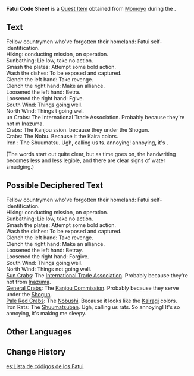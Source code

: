 {{Item Infobox
|id           = 101674
|image        = Book Letter.png
|type         = Quest Items
|description  = A [[Sayu|certain ever-somnolent member]] of the [[Shuumatsuban]] wrote this [[Fatui]] Code Sheet.<br>Reading it does not merely let you know that "these Fatui speak very oddly indeed" &mdash; you can also feel the recorder's intense lethargy penetrating the paper in the form of saliva.
|source1      = [[Shuumatsuban Operations]] Quest
}}
'''Fatui Code Sheet''' is a [[Quest Item]] obtained from [[Momoyo]] during the {{Quest|Shuumatsuban Operations}}.

==Text==
Fellow countrymen who've forgotten their homeland: Fatui self-identification.<br>
Hiking: conducting mission, on operation.<br>
Sunbathing: Lie low, take no action.<br>
Smash the plates: Attempt some bold action.<br>
Wash the dishes: To be exposed and captured.<br>
Clench the left hand: Take revenge.<br>
Clench the right hand: Make an alliance.<br>
Loosened the left hand: Betra{{Obf|y}}.<br>
Loosened the right hand: F{{Obf|or}}give.<br>
South Wind: Things going well.<br>
North Wind: Things {{Obf|no}}t going wel{{Obf|l}}.<br>
{{Obf|S}}un Crabs: The International Trade Association. Probably because they're not {{Obf|fro}}m Inazuma.<br>
{{Obf|General}} Crabs: The Kanjou {{Obf|Commi}}ssion. {{Obf|Probably}} because they {{Obf|serve}} under the Shogun.<br>
{{Obf|Pale Red}} Crabs: The Nobu{{Obf|shi}}. Because it {{Obf|looks}} {{Obf|like}} the Kaira{{Obf|gi}} colors.<br>
Iron {{Obf|Rats}}: The Shuumatsu{{Obf|ban}}. Ugh, calling us {{Obf|ra}}ts. {{Obf|So}} annoying! {{Obf|---- --}} annoying, it's {{Obf|------ -- ------}}.

(The words start out quite clear, but as time goes on, the handwriting becomes less and less legible, and there are clear signs of water smudging.)

==Possible Deciphered Text==
Fellow countrymen who've forgotten their homeland: Fatui self-identification.<br>
Hiking: conducting mission, on operation.<br>
Sunbathing: Lie low, take no action.<br>
Smash the plates: Attempt some bold action.<br>
Wash the dishes: To be exposed and captured.<br>
Clench the left hand: Take revenge.<br>
Clench the right hand: Make an alliance.<br>
Loosened the left hand: Betray.<br>
Loosened the right hand: Forgive.<br>
South Wind: Things going well.<br>
North Wind: Things not going well.<br>
[[Sun Crab]]s: The [[International Trade Association]]. Probably because they're not from [[Inazuma]].<br>
[[General Crab]]s: The [[Kanjou Commission]]. Probably because they serve under the [[Ei|Shogun]].<br>
[[Pale Red Crab]]s: The [[Nobushi]]. Because it looks like the [[Kairagi]] colors.<br>
Iron Rats: The [[Shuumatsuban]]. Ugh, calling us rats. So annoying! It's so annoying, it's making me sleepy.

==Other Languages==
{{Other Languages
|default_hidden = 1
|en      = Fatui Code Sheet
|zhs     = 「愚人众暗语表」
|zhs_rm  = "Yúrén-zhòng Ànyǔ-biǎo"
|zht     = 「愚人眾暗語表」
|zht_rm  = "Yúrén-zhòng Ànyǔ-biǎo"
|ja      = 「ファデュイ暗号集」
|ja_rm   = "Fadyui Angou-shuu"
|ko      = 「우인단 은어표」
|ko_rm   = "U'indan Eun'eopyo"
|es      = Lista de códigos de los Fatui
|fr      = Feuille de code des Fatui
|ru      = Список кодовых фраз Фатуи
|th      = "หนังสือรหัสลับของ Fatui"
|th_rm   = 
|vi      = "Bảng Ám Ngữ Fatui"
|de      = „Schlüsseltabelle der Fatui“
|id      = Lembar Kode Fatui
|pt      = Planilha de Códigos Fatui
|tr      = Fatui Şifreleri
|it      = Foglio con i codici dei Fatui
}}

==Change History==
{{Change History|2.4}}

[[es:Lista de códigos de los Fatui]]